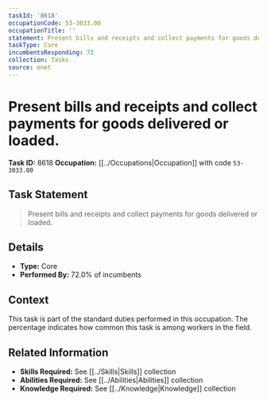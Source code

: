 ```yaml
---
taskId: '8618'
occupationCode: 53-3033.00
occupationTitle: ''
statement: Present bills and receipts and collect payments for goods delivered or loaded.
taskType: Core
incumbentsResponding: 72
collection: Tasks
source: onet
---
```

# Present bills and receipts and collect payments for goods delivered or loaded.

**Task ID:** 8618
**Occupation:** [[../Occupations|Occupation]] with code `53-3033.00`

## Task Statement

> Present bills and receipts and collect payments for goods delivered or loaded.

## Details

- **Type:** Core
- **Performed By:** 72.0% of incumbents

## Context

This task is part of the standard duties performed in this occupation. The percentage indicates how common this task is among workers in the field.

## Related Information

- **Skills Required:** See [[../Skills|Skills]] collection
- **Abilities Required:** See [[../Abilities|Abilities]] collection
- **Knowledge Required:** See [[../Knowledge|Knowledge]] collection
